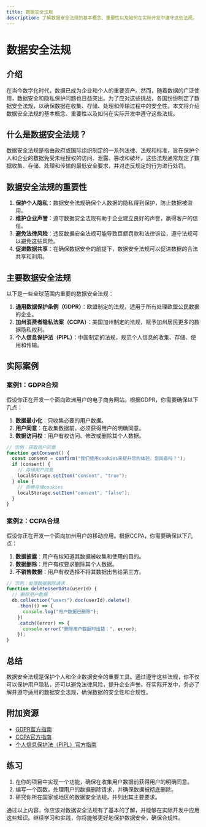 ```yaml
---
title: 数据安全法规
description: 了解数据安全法规的基本概念、重要性以及如何在实际开发中遵守这些法规。
---
```


# 数据安全法规

## 介绍

在当今数字化时代，数据已成为企业和个人的重要资产。然而，随着数据的广泛使用，数据安全和隐私保护问题也日益突出。为了应对这些挑战，各国纷纷制定了数据安全法规，以确保数据在收集、存储、处理和传输过程中的安全性。本文将介绍数据安全法规的基本概念、重要性以及如何在实际开发中遵守这些法规。

## 什么是数据安全法规？

数据安全法规是指由政府或国际组织制定的一系列法律、法规和标准，旨在保护个人和企业的数据免受未经授权的访问、泄露、篡改和破坏。这些法规通常规定了数据收集、存储、处理和传输的最低安全要求，并对违反规定的行为进行处罚。

## 数据安全法规的重要性

1. **保护个人隐私**：数据安全法规确保个人数据的隐私得到保护，防止数据被滥用。
2. **维护企业声誉**：遵守数据安全法规有助于企业建立良好的声誉，赢得客户的信任。
3. **避免法律风险**：违反数据安全法规可能导致巨额罚款和法律诉讼，遵守法规可以避免这些风险。
4. **促进数据共享**：在确保数据安全的前提下，数据安全法规可以促进数据的合法共享和利用。

## 主要数据安全法规

以下是一些全球范围内重要的数据安全法规：

1. **通用数据保护条例（GDPR）**：欧盟制定的法规，适用于所有处理欧盟公民数据的企业。
2. **加州消费者隐私法案（CCPA）**：美国加州制定的法规，赋予加州居民更多的数据隐私权利。
3. **个人信息保护法（PIPL）**：中国制定的法规，规范个人信息的收集、存储、使用和传输。

## 实际案例

### 案例1：GDPR合规

假设你正在开发一个面向欧洲用户的电子商务网站。根据GDPR，你需要确保以下几点：

1. **数据最小化**：只收集必要的用户数据。
2. **用户同意**：在收集数据前，必须获得用户的明确同意。
3. **数据访问权**：用户有权访问、修改或删除其个人数据。

```javascript
// 示例：获取用户同意
function getConsent() {
  const consent = confirm("我们使用cookies来提升您的体验。您同意吗？");
  if (consent) {
    // 存储用户同意
    localStorage.setItem("consent", "true");
  } else {
    // 拒绝存储cookies
    localStorage.setItem("consent", "false");
  }
}
```

### 案例2：CCPA合规

假设你正在开发一个面向加州用户的移动应用。根据CCPA，你需要确保以下几点：

1. **数据披露**：用户有权知道其数据被收集和使用的目的。
2. **数据删除**：用户有权要求删除其个人数据。
3. **不销售数据**：用户有权选择不将其数据出售给第三方。

```javascript
// 示例：处理数据删除请求
function deleteUserData(userId) {
  // 删除用户数据
  db.collection("users").doc(userId).delete()
    .then(() => {
      console.log("用户数据已删除");
    })
    .catch((error) => {
      console.error("删除用户数据时出错：", error);
    });
}
```

## 总结

数据安全法规是保护个人和企业数据安全的重要工具。通过遵守这些法规，你不仅可以保护用户隐私，还可以避免法律风险，提升企业声誉。在实际开发中，务必了解并遵守适用的数据安全法规，确保数据的安全性和合规性。

## 附加资源

- [GDPR官方指南](https://gdpr-info.eu/)
- [CCPA官方指南](https://oag.ca.gov/privacy/ccpa)
- [个人信息保护法（PIPL）官方指南](https://www.pipc.gov.cn/)

## 练习

1. 在你的项目中实现一个功能，确保在收集用户数据前获得用户的明确同意。
2. 编写一个函数，处理用户的数据删除请求，并确保数据被彻底删除。
3. 研究你所在国家或地区的数据安全法规，并列出其主要要求。

通过以上内容，你应该对数据安全法规有了基本的了解，并能够在实际开发中应用这些知识。继续学习和实践，你将能够更好地保护数据安全，确保合规性。